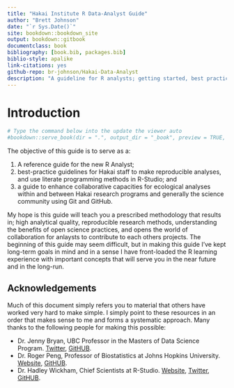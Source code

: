 ```yaml
--- 
title: "Hakai Institute R Data-Analyst Guide"
author: "Brett Johnson"
date: "`r Sys.Date()`"
site: bookdown::bookdown_site
output: bookdown::gitbook
documentclass: book
bibliography: [book.bib, packages.bib]
biblio-style: apalike
link-citations: yes
github-repo: br-johnson/Hakai-Data-Analyst
description: "A guideline for R analysts; getting started, best practices, and collaboration"
---
```

# Introduction
```r
# Type the command below into the update the viewer auto
#bookdown::serve_book(dir = ".", output_dir = "_book", preview = TRUE, in_session = TRUE)
```

The objective of this guide is to serve as a:

1) A reference guide for the new R Analyst; 
2) best-practice guidelines for Hakai staff to make reproducible analyses, and use literate programming methods in R-Studio; and 
3) a guide to enhance collaborative capacities for ecological analyses within and between Hakai research programs and generally the science community using Git and GitHub. 

My hope is this guide will teach you a prescribed methodology that results in; high analytical quality, reproducible research methods, understanding the benefits of open science practices, and opens the world of collaboration for anlaysts to contribute to each others projects. The beginning of this guide may seem difficult, but in making this guide I've kept long-term goals in mind and in a sense I have front-loaded the R learning experience with important concepts that will serve you in the near future and in the long-run.

## Acknowledgements
Much of this document simply refers you to material that others have worked very hard to make simple. I simply point to these resources in an order that makes sense to me and forms a systematic approach. Many thanks to the following people for making this possible:

* Dr. Jenny Bryan, UBC Professor in the Masters of Data Science Program. [Twitter](https://twitter.com/JennyBryan), [GitHUB](https://github.com/jennybc).
* Dr. Roger Peng, Professor of Biostatistics at Johns Hopkins University. [Website](http://www.biostat.jhsph.edu/~rpeng/), [GitHUB](https://github.com/rdpeng).
* Dr. Hadley Wickham, Chief Scientists at R-Studio. [Website](http://hadley.nz/), [Twitter](https://twitter.com/hadleywickham), [GitHUB](https://github.com/hadley).

